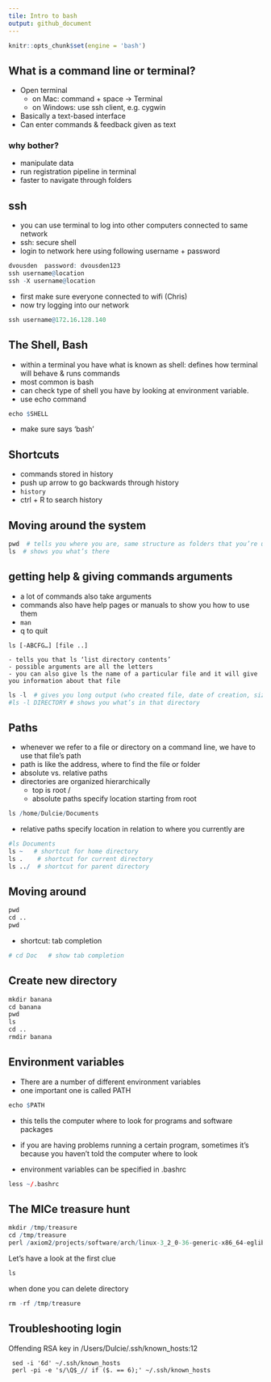 ```yaml
---
tile: Intro to bash
output: github_document
---
```


```r
knitr::opts_chunk$set(engine = 'bash')
```

## What is a command line or terminal?

- Open terminal 
	- on Mac: command + space -> Terminal
	- on Windows: use ssh client, e.g. cygwin 
- Basically a text-based interface
- Can enter commands & feedback given as text

### why bother?

- manipulate data
- run registration pipeline in terminal
- faster to navigate through folders

## ssh

- you can use terminal to log into other computers connected to same network
- ssh: secure shell
- login to network here using following username + password

```r
dvousden  password: dvousden123
ssh username@location
ssh -X username@location
```

- first make sure everyone connected to wifi (Chris)
- now try logging into our network

```r
ssh username@172.16.128.140
```


## The Shell, Bash
- within a terminal you have what is known as shell: defines how terminal will behave & runs commands
- most common is bash
- can check type of shell you have by looking at environment variable.
- use echo command

```r
echo $SHELL
```

- make sure says ‘bash’ 

## Shortcuts

- commands stored in history
- push up arrow to go backwards through history
- `history` 
- ctrl + R to search history 

## Moving around the system 

```r
pwd  # tells you where you are, same structure as folders that you’re used to clicking
ls  # shows you what’s there 
```

## getting help &  giving commands arguments

- a lot of commands also take arguments
- commands also have help pages or manuals to show you how to use them
- `man` 
- q to quit

```
ls [-ABCFG…] [file ..]

- tells you that ls ‘list directory contents’
- possible arguments are all the letters
- you can also give ls the name of a particular file and it will give you information about that file
```

```r
ls -l  # gives you long output (who created file, date of creation, size of file) 
#ls -l DIRECTORY # shows you what’s in that directory 
```

## Paths

- whenever we refer to a file or directory on a command line, we have to use that file’s path
- path is like the address, where to find the file or folder
- absolute vs. relative paths
- directories are organized hierarchically
	- top is root /
	- absolute paths specify location starting from root

```r
ls /home/Dulcie/Documents 
```

- relative paths specify location in relation to where you currently are

```r
#ls Documents 
ls ~   # shortcut for home directory
ls .    # shortcut for current directory
ls ../  # shortcut for parent directory 
```
  
## Moving around

```r
pwd
cd ..
pwd 
```
- shortcut: tab completion 

```r
# cd Doc   # show tab completion
```

## Create new directory 

```r
mkdir banana
cd banana 
pwd
ls
cd ..
rmdir banana
```

## Environment variables

- There are a number of different environment variables
- one important one is called PATH 

```r
echo $PATH
```

- this tells the computer where to look for programs and software packages
- if you are having problems running a certain program, sometimes it’s because you haven’t
told the computer where to look

- environment variables can be specified in .bashrc 

```r
less ~/.bashrc
```

## The MICe treasure hunt

```r
mkdir /tmp/treasure
cd /tmp/treasure
perl /axiom2/projects/software/arch/linux-3_2_0-36-generic-x86_64-eglibc-2_15/bin/treasureHunt.pl
```


Let's have a look at the first clue

```r
ls 
```

when done you can delete directory 

```r
rm -rf /tmp/treasure
```

## Troubleshooting login

Offending RSA key in /Users/Dulcie/.ssh/known_hosts:12

```
 sed -i '6d' ~/.ssh/known_hosts
 perl -pi -e 's/\Q$_// if ($. == 6);' ~/.ssh/known_hosts
```
